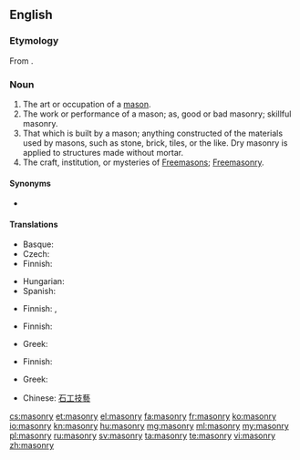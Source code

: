 ==English==
{{wikipedia}}

===Etymology===
From {{etyl|fr|en}} {{term|maçonnerie}}.

===Noun===
{{en-noun|masonries|-}}

# The art or occupation of a [[mason]].
# The work or performance of a mason; as, good or bad masonry; skillful masonry.
# That which is built by a mason; anything constructed of the materials used by masons, such as stone, brick, tiles, or the like. Dry masonry is applied to structures made without mortar.
# The craft, institution, or mysteries of [[Freemason]]s; [[Freemasonry]].

====Synonyms====
* {{l|en|stonecraft}}

====Translations====
{{trans-top|art or occupation of a mason}}
* Basque: {{t|eu|igeltserotza}}
* Czech: {{t-|cs|zednictví|n}}
* Finnish: {{t|fi|muurarius}}
{{trans-mid}}
* Hungarian: {{t|hu|kőművesség}}
* Spanish: {{t|es|albañilería}}
{{trans-bottom}}

{{trans-top|work or performance of a mason}}
* Finnish: {{t|fi|muuraus}}, {{t|fi|kivityö}}
{{trans-mid}}
{{trans-bottom}}

{{trans-top|that which is built by a mason}}
* Finnish: {{t|fi|kivityö}}
{{trans-mid}}
* Greek: {{t|el|λιθοδομή|f|tr=lithodomí}}
{{trans-bottom}}

{{trans-top|freemasonry}}
* Finnish: {{t-|fi|vapaamuurarius}}
{{trans-mid}}
* Greek: {{t+|el|ελευθεροτεκτονισμός|m|tr=eleftherotektonismós}}
{{trans-bottom}}

{{checktrans-top}}
* Chinese: [[石工技藝]]
{{trans-bottom}}

[[cs:masonry]]
[[et:masonry]]
[[el:masonry]]
[[fa:masonry]]
[[fr:masonry]]
[[ko:masonry]]
[[io:masonry]]
[[kn:masonry]]
[[hu:masonry]]
[[mg:masonry]]
[[ml:masonry]]
[[my:masonry]]
[[pl:masonry]]
[[ru:masonry]]
[[sv:masonry]]
[[ta:masonry]]
[[te:masonry]]
[[vi:masonry]]
[[zh:masonry]]